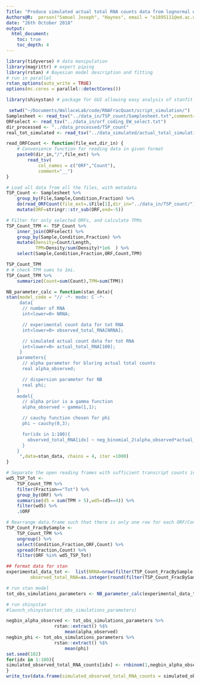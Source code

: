 ```yaml
---
Title: "Produce simulated actual total RNA counts data from lognormal with parameters deduced from experimental data"
Authors@R:  person("Samuel Joseph", "Haynes", email = "e1895111@ed.ac.uk", role = "cre")
date: "26th October 2018"
output:
  html_document:
    toc: true
    toc_depth: 4
---
```


```r
library(tidyverse) # data manipulation
library(magrittr) # expert piping
library(rstan) # Bayesian model description and fitting
# run in parallel
rstan_options(auto_write = TRUE)
options(mc.cores = parallel::detectCores())

library(shinystan) # package for GUI allowing easy analysis of stanfit object
```



```r
 setwd("~/Documents/WallaceLab/code/RNAFracQuant/script_simulation/")
Samplesheet <- read_tsv("../data_in/TSP_count/Samplesheet.txt",comment="#")
ORFselect <- read_tsv("../data_in/orf_coding_EW_select.txt")
dir_processed <- "../data_processed/TSP_count"
real_tot_simulated <- read_tsv("../data_simulated/actual_total_simulation_data.tsv")

read_ORFCount <- function(file_ext,dir_in) {
    # Convenience function for reading data in given format
    paste0(dir_in,"/",file_ext) %>% 
        read_tsv(
            col_names = c("ORF","Count"),
            comment="__")
}

# Load all data from all the files, with metadata
TSP_Count <- Samplesheet %>%
    group_by(File,Sample,Condition,Fraction) %>%
    do(read_ORFCount(file_ext=.$File[1],dir_in="../data_in/TSP_count/")) %>%
    mutate(ORF=stringr::str_sub(ORF,end=-5))

# Filter for only selected ORFs, and calculate TPMs
TSP_Count_TPM <- TSP_Count %>%
    inner_join(ORFselect) %>%
    group_by(Sample,Condition,Fraction) %>%
    mutate(Density=Count/Length, 
           TPM=Density/sum(Density)*1e6  ) %>%
    select(Sample,Condition,Fraction,ORF,Count,TPM)

TSP_Count_TPM
# # check TPM sums to 1mi.
TSP_Count_TPM %>%
    summarize(Count=sum(Count),TPM=sum(TPM))
```
```r
NB_parameter_calc = function(stan_data){
stan(model_code = "// -*- mode: C -*-
     data{
      // number of RNA
      int<lower=0> NRNA;

      // experimental count data for tot RNA
      int<lower=0> observed_total_RNA[NRNA];

      // simulated actual count data for tot RNA
      int<lower=0> actual_total_RNA[100];
     }
    parameters{
      // alpha parameter for bluring actual total counts 
      real alpha_observed;

      // dispersion parameter for NB
      real phi;
    }
    model{
      // alpha prior is a gamma function
      alpha_observed ~ gamma(1,1);

      // cauchy function chosen for phi
      phi ~ cauchy(0,3);

      for(idx in 1:100){
        observed_total_RNA[idx] ~ neg_binomial_2(alpha_observed*actual_total_RNA[idx], phi);
      }
    }
     ",data=stan_data, chains = 4, iter =1000)
}
```

```r
# Separate the open reading frames with sufficient transcript counts in all four conditions, ignore poor data.
wd5_TSP_Tot <- 
    TSP_Count_TPM %>%
    filter(Fraction=="Tot") %>%
    group_by(ORF) %>%
    summarise(d5 = sum(TPM > 5),wd5=(d5==4)) %>%
    filter(wd5) %>%
    .$ORF

# Rearrange data.frame such that there is only one row for each ORF/Condition pair, instead of three (one for each p100, sup and tot count), by introducing three columns, p100, sup and tot. Then filter the poor quality data calculated above.
TSP_Count_FracBySample <- 
    TSP_Count_TPM %>%
    ungroup() %>%
    select(Condition,Fraction,ORF,Count) %>%
    spread(Fraction,Count) %>%
    filter(ORF %in% wd5_TSP_Tot)

## format data for stan 
experimental_data_tot <-  list(NRNA=nrow(filter(TSP_Count_FracBySample, Condition == "30C")),
         observed_total_RNA=as.integer(round(filter(TSP_Count_FracBySample, Condition == "30C")$Tot)), actual_total_RNA = real_tot_simulated)

# run stan model
tot_obs_simulations_parameters <- NB_parameter_calc(experimental_data_tot)

# run shinystan
#launch_shinystan(tot_obs_simulations_parameters)
```

```r
negbin_alpha_observed <- tot_obs_simulations_parameters %>%    
                  rstan::extract() %$% 
                      mean(alpha_observed)
negbin_phi <- tot_obs_simulations_parameters %>%    
                  rstan::extract() %$% 
                      mean(phi)
set.seed(102)
for(idx in 1:100){
simulated_observed_total_RNA_counts[idx] <- rnbinom(1,negbin_alpha_observed*actual_total_RNA[idx], negbin_phi)
}
write_tsv(data.frame(simulated_observed_total_RNA_counts = simulated_observed_total_RNA_counts), path = "../data_processed/observed_total_simulation_data.tsv")
```
